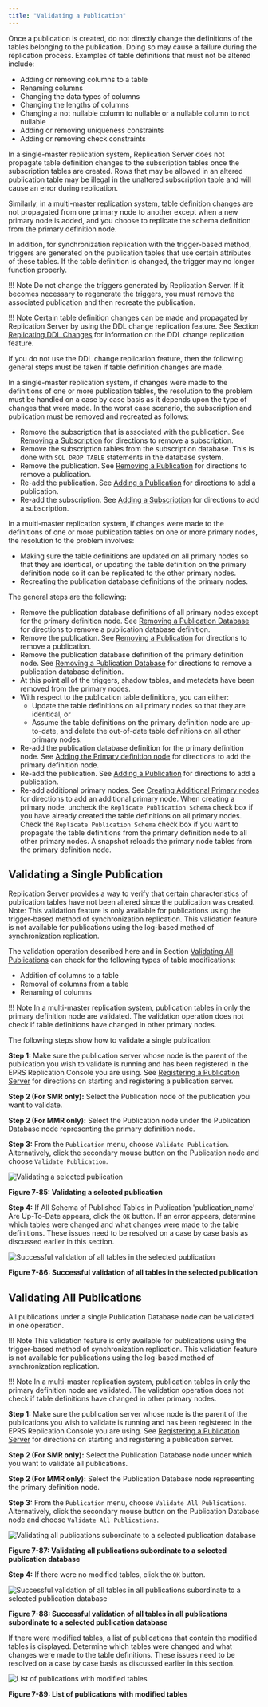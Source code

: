 ```yaml
---
title: "Validating a Publication"
---
```


<div id="validating_publication" class="registered_link"></div>

Once a publication is created, do not directly change the definitions of the tables belonging to the publication. Doing so may cause a failure during the replication process. Examples of table definitions that must not be altered include:

-   Adding or removing columns to a table
-   Renaming columns
-   Changing the data types of columns
-   Changing the lengths of columns
-   Changing a not nullable column to nullable or a nullable column to not nullable
-   Adding or removing uniqueness constraints
-   Adding or removing check constraints

In a single-master replication system, Replication Server does not propagate table definition changes to the subscription tables once the subscription tables are created. Rows that may be allowed in an altered publication table may be illegal in the unaltered subscription table and will cause an error during replication.

Similarly, in a multi-master replication system, table definition changes are not propagated from one primary node to another except when a new primary node is added, and you choose to replicate the schema definition from the primary definition node.

In addition, for synchronization replication with the trigger-based method, triggers are generated on the publication tables that use certain attributes of these tables. If the table definition is changed, the trigger may no longer function properly.

!!! Note
    Do not change the triggers generated by Replication Server. If it becomes necessary to regenerate the triggers, you must remove the associated publication and then recreate the publication.

!!! Note
    Certain table definition changes can be made and propagated by Replication Server by using the DDL change replication feature. See Section [Replicating DDL Changes](../08_replicating_ddl_changes/#replicating_ddl_changes) for information on the DDL change replication feature.

If you do not use the DDL change replication feature, then the following general steps must be taken if table definition changes are made.

In a single-master replication system, if changes were made to the definitions of one or more publication tables, the resolution to the problem must be handled on a case by case basis as it depends upon the type of changes that were made. In the worst case scenario, the subscription and publication must be removed and recreated as follows:

-   Remove the subscription that is associated with the publication. See [Removing a Subscription](../../05_smr_operation/05_managing_subscription/05_removing_subscription/#removing_subscription) for directions to remove a subscription.
-   Remove the subscription tables from the subscription database. This is done with `SQL DROP TABLE` statements in the database system.
-   Remove the publication. See [Removing a Publication](06_removing_pub/#removing_pub) for directions to remove a publication.
-   Re-add the publication. See [Adding a Publication](../../05_smr_operation/02_creating_publication/03_adding_publication/#adding_publication) for directions to add a publication.
-   Re-add the subscription. See [Adding a Subscription](../../05_smr_operation/03_creating_subscription/03_adding_subscription/#adding_subscription) for directions to add a subscription.

In a multi-master replication system, if changes were made to the definitions of one or more publication tables on one or more primary nodes, the resolution to the problem involves:

-   Making sure the table definitions are updated on all primary nodes so that they are identical, or updating the table definition on the primary definition node so it can be replicated to the other primary nodes.
-   Recreating the publication database definitions of the primary nodes.

The general steps are the following:

-   Remove the publication database definitions of all primary nodes except for the primary definition node. See [Removing a Publication Database](07_removing_pub_database/#removing_pub_database) for directions to remove a publication database definition.
-   Remove the publication. See [Removing a Publication](06_removing_pub/#removing_pub) for directions to remove a publication.
-   Remove the publication database definition of the primary definition node. See [Removing a Publication Database](07_removing_pub_database/#removing_pub_database) for directions to remove a publication database definition.
-   At this point all of the triggers, shadow tables, and metadata have been removed from the primary nodes.
-   With respect to the publication table definitions, you can either: 
    - Update the table definitions on all primary nodes so that they are identical, or 
    - Assume the table definitions on the primary definition node are up-to-date, and delete the out-of-date table definitions on all other primary nodes.
-   Re-add the publication database definition for the primary definition node. See [Adding the Primary definition node](../../06_mmr_operation/02_creating_publication_mmr/#adding_pdn) for directions to add the primary definition node.
-   Re-add the publication. See [Adding a Publication](../../06_mmr_operation/02_creating_publication_mmr/#add_pub_mmr) for directions to add a publication.
-   Re-add additional primary nodes. See [Creating Additional Primary nodes](../../06_mmr_operation/03_creating_primary_nodes/#creating_primary_nodes) for directions to add an additional primary node. When creating a primary node, uncheck the `Replicate Publication Schema` check box if you have already created the table definitions on all primary nodes. Check the `Replicate Publication Schema` check box if you want to propagate the table definitions from the primary definition node to all other primary nodes. A snapshot reloads the primary node tables from the primary definition node.

## Validating a Single Publication

Replication Server provides a way to verify that certain characteristics of publication tables have not been altered since the publication was created. Note: This validation feature is only available for publications using the trigger-based method of synchronization replication. This validation feature is not available for publications using the log-based method of synchronization replication.

The validation operation described here and in Section [Validating All Publications](#validate_all_pub) can check for the following types of table modifications:

-   Addition of columns to a table
-   Removal of columns from a table
-   Renaming of columns

!!! Note
    In a multi-master replication system, publication tables in only the primary definition node are validated. The validation operation does not check if table definitions have changed in other primary nodes.

The following steps show how to validate a single publication:

**Step 1:** Make sure the publication server whose node is the parent of the publication you wish to validate is running and has been registered in the EPRS Replication Console you are using. See [Registering a Publication Server](../../05_smr_operation/02_creating_publication/01_registering_publication_server/#registering_publication_server) for directions on starting and registering a publication server.

**Step 2 (For SMR only):** Select the Publication node of the publication you want to validate.

**Step 2 (For MMR only):** Select the Publication node under the Publication Database node representing the primary definition node.

**Step 3:** From the `Publication` menu, choose `Validate Publication`. Alternatively, click the secondary mouse button on the Publication node and choose `Validate Publication`.

![Validating a selected publication](../../images/image263.png)

**Figure 7-85: Validating a selected publication**

**Step 4:** If All Schema of Published Tables in Publication 'publication_name' Are Up-To-Date appears, click the `OK` button. If an error appears, determine which tables were changed and what changes were made to the table definitions. These issues need to be resolved on a case by case basis as discussed earlier in this section.

![Successful validation of all tables in the selected publication](../../images/image264.png)

**Figure 7-86: Successful validation of all tables in the selected publication**

<div id="validate_all_pub" class="registered_link"></div>

## Validating All Publications

All publications under a single Publication Database node can be validated in one operation.

!!! Note
    This validation feature is only available for publications using the trigger-based method of synchronization replication. This validation feature is not available for publications using the log-based method of synchronization replication.

!!! Note
    In a multi-master replication system, publication tables in only the primary definition node are validated. The validation operation does not check if table definitions have changed in other primary nodes.

**Step 1:** Make sure the publication server whose node is the parent of the publications you wish to validate is running and has been registered in the EPRS Replication Console you are using. See [Registering a Publication Server](../../05_smr_operation/02_creating_publication/01_registering_publication_server/#registering_publication_server) for directions on starting and registering a publication server.

**Step 2 (For SMR only):** Select the Publication Database node under which you want to validate all publications.

**Step 2 (For MMR only):** Select the Publication Database node representing the primary definition node.

**Step 3:** From the `Publication` menu, choose `Validate All Publications`. Alternatively, click the secondary mouse button on the Publication Database node and choose `Validate All Publications`.

![Validating all publications subordinate to a selected publication database](../../images/image265.png)

**Figure 7-87: Validating all publications subordinate to a selected publication database**

**Step 4:** If there were no modified tables, click the `OK` button.

![Successful validation of all tables in all publications subordinate to a selected publication database](../../images/image266.png)

**Figure 7-88: Successful validation of all tables in all publications subordinate to a selected publication database**

If there were modified tables, a list of publications that contain the modified tables is displayed. Determine which tables were changed and what changes were made to the table definitions. These issues need to be resolved on a case by case basis as discussed earlier in this section.

![List of publications with modified tables](../../images/image267.png)

**Figure 7-89: List of publications with modified tables**
